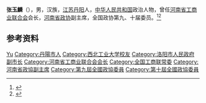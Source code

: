 {{Otheruses|other=名为张玉麟的其他人物|张玉麟}}

'''张玉麟'''（{{bd|1941年|8月|}}），男，汉族，[[江苏|江苏]][[丹阳|丹阳]]人，[[中华人民共和国|中华人民共和国]]政治人物，曾任[[河南省工商业联合会|河南省工商业联合会]]会长，[[河南省政协|河南省政协]]副主席，全国政协第九、十届委员。<ref>{{Cite book|title=中华人民共和国职官志|author=何虎生, 李耀东, 向常福主编|publisher=中国社会出版社|year=2003|isbn=9787800883934|location=北京|pages=}}</ref><ref>{{Cite web|title=张玉麟|url=http://old.hngcc.org/html/gslgk/ljzx/2014/0715/33319.html|accessdate=2020-10-13|work=河南省工商业联合会}}</ref>

== 参考资料 ==
{{reflist}}

{{中国人物小作品}}
{{Navboxes 
| title  = 张玉麟在[[中华全国工商业联合会|中华全国工商业联合会]]的职务
| list1  =
{{中华全国工商业联合会第八届执行委员会}}
{{中华全国工商业联合会第九届执行委员会}}
}}

{{Authority control}}
{{DEFAULTSORT:Zhang张}}
[[Category:张姓|Yu]]
[[Category:丹陽市人|Category:丹陽市人]]
[[Category:西北工业大学校友|Category:西北工业大学校友]]
[[Category:洛阳市人民政府副市长|Category:洛阳市人民政府副市长]]
[[Category:河南省工商业联合会会长|Category:河南省工商业联合会会长]]
[[Category:全国工商联常委|Category:全国工商联常委]]
[[Category:河南省政協副主席|Category:河南省政協副主席]]
[[Category:第九屆全國政協委員|Category:第九屆全國政協委員]]
[[Category:第十屆全國政協委員|Category:第十屆全國政協委員]]